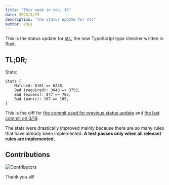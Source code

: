 ```yaml
---
title: "This week in stc, 18"
date: 2023/3/19
description: "The status update for stc"
author: kdy1
---
```


This is the status update for [stc](https://github.com/dudykr/stc), the new TypeScript type checker written in Rust.

## TL;DR;

Stats:

```
Stats {
    Matched: 6161 => 6248,
    Bad (required): 3840 => 3753,
    Bad (excess): 847 => 703,
    Bad (panic): 107 => 105,
}
```

This is the diff for [the commit used for previous status update](https://github.com/dudykr/stc/blob/b918d5e0a9cf1a1b1d1cc6e1ff028ba40795817d/crates/stc_ts_type_checker/tests/tsc-stats.rust-debug) and [the last commit on 3/19](https://github.com/dudykr/stc/blob/6e52c07298905c8507729b7500d6262c28ef6004/crates/stc_ts_type_checker/tests/tsc-stats.rust-debug).

The stats were drastically improved mainly because there are so many rules that have already been implemented.
**A test passes only when all relevant rules are implemented.**

## Contributions

![Contributors](/images/this-week-in-stc/17/contributors.png)

Thank you all!
